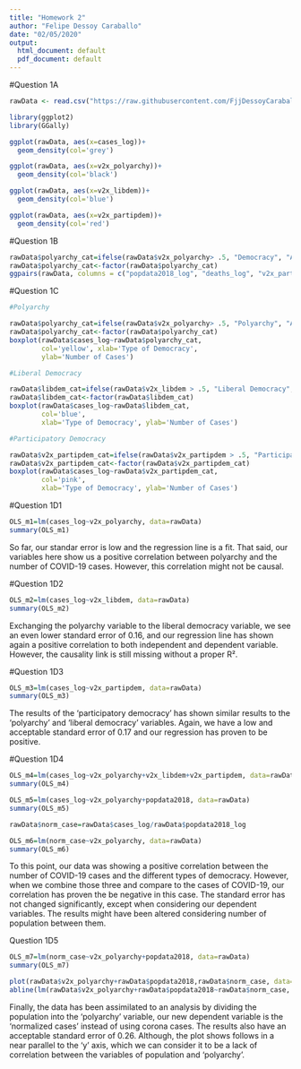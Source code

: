 ---
title: "Homework 2"
author: "Felipe Dessoy Caraballo"
date: "02/05/2020"
output:
  html_document: default
  pdf_document: default
---

#Question 1A

```{r, echo=TRUE, warning=FALSE, message=FALSE}
rawData <- read.csv("https://raw.githubusercontent.com/FjjDessoyCaraballo/LU_QA_2020/master/Datasets/Corona_mergedV-Dem.csv")

library(ggplot2)
library(GGally)

ggplot(rawData, aes(x=cases_log))+
  geom_density(col='grey')

ggplot(rawData, aes(x=v2x_polyarchy))+
  geom_density(col='black')

ggplot(rawData, aes(x=v2x_libdem))+
  geom_density(col='blue')

ggplot(rawData, aes(x=v2x_partipdem))+
  geom_density(col='red')
```

#Question 1B

```{r, echo=TRUE, warning=FALSE, message=FALSE}

rawData$polyarchy_cat=ifelse(rawData$v2x_polyarchy> .5, "Democracy", "Autocracy")
rawData$polyarchy_cat<-factor(rawData$polyarchy_cat)
ggpairs(rawData, columns = c("popdata2018_log", "deaths_log", "v2x_partipdem", "polyarchy_cat"))

```

#Question 1C

```{r, echo=TRUE, warning=FALSE, message=FALSE}

#Polyarchy

rawData$polyarchy_cat=ifelse(rawData$v2x_polyarchy> .5, "Polyarchy", "Autocracy")
rawData$polyarchy_cat<-factor(rawData$polyarchy_cat)
boxplot(rawData$cases_log~rawData$polyarchy_cat, 
        col='yellow', xlab='Type of Democracy', 
        ylab='Number of Cases')

#Liberal Democracy

rawData$libdem_cat=ifelse(rawData$v2x_libdem > .5, "Liberal Democracy", "Autocracy")
rawData$libdem_cat<-factor(rawData$libdem_cat)
boxplot(rawData$cases_log~rawData$libdem_cat,
        col='blue',
        xlab='Type of Democracy', ylab='Number of Cases')

#Participatory Democracy

rawData$v2x_partipdem_cat=ifelse(rawData$v2x_partipdem > .5, "Participatory Democracy", "Autocracy")
rawData$v2x_partipdem_cat<-factor(rawData$v2x_partipdem_cat)
boxplot(rawData$cases_log~rawData$v2x_partipdem_cat,
        col='pink',
        xlab='Type of Democracy', ylab='Number of Cases')

```

#Question 1D1

```{r, echo=TRUE, warning=FALSE, message=FALSE}
OLS_m1=lm(cases_log~v2x_polyarchy, data=rawData)
summary(OLS_m1)
```

So far, our standar error is low and the regression line is a fit. That said, our variables here show us a positive correlation between polyarchy and the number of COVID-19 cases. However, this correlation might not be causal.

#Question 1D2

```{r,echo=TRUE, warning=FALSE, message=FALSE}
OLS_m2=lm(cases_log~v2x_libdem, data=rawData)
summary(OLS_m2)
```

Exchanging the polyarchy variable to the liberal democracy variable, we see an even lower standard error of 0.16, and our regression line has shown again a positive correlation to both independent and dependent variable. However, the causality link is still missing without a proper R².

#Question 1D3

```{r,echo=TRUE, warning=FALSE, message=FALSE}
OLS_m3=lm(cases_log~v2x_partipdem, data=rawData)
summary(OLS_m3)
```

The results of the 'participatory democracy' has shown similar results to the 'polyarchy' and 'liberal democracy' variables. Again, we have a low and acceptable standard error of 0.17 and our regression has proven to be positive. 

#Question 1D4

```{r,echo=TRUE, warning=FALSE, message=FALSE}
OLS_m4=lm(cases_log~v2x_polyarchy+v2x_libdem+v2x_partipdem, data=rawData)
summary(OLS_m4)

OLS_m5=lm(cases_log~v2x_polyarchy+popdata2018, data=rawData)
summary(OLS_m5)

rawData$norm_case=rawData$cases_log/rawData$popdata2018_log

OLS_m6=lm(norm_case~v2x_polyarchy, data=rawData)
summary(OLS_m6)
```

To this point, our data was showing a positive correlation between the number of COVID-19 cases and the different types of democracy. However, when we combine those three and compare to the cases of COVID-19, our correlation has proven the be negative in this case. The standard error has not changed significantly, except when considering our dependent variables. The results might have been altered considering number of population between them.

Question 1D5

```{r,echo=TRUE, warning=FALSE, message=FALSE}
OLS_m7=lm(norm_case~v2x_polyarchy+popdata2018, data=rawData)
summary(OLS_m7)

plot(rawData$v2x_polyarchy+rawData$popdata2018,rawData$norm_case, data=rawData, xlab="Norm Cases", ylab="Polyarchy and Population")
abline(lm(rawData$v2x_polyarchy+rawData$popdata2018~rawData$norm_case, data = rawData), col = "blue")
```

Finally, the data has been assimilated to an analysis by dividing the population into the 'polyarchy' variable, our new dependent variable is the 'normalized cases' instead of using corona cases. The results also have an acceptable standard error of 0.26. Although, the plot shows follows in a near parallel to the 'y' axis, which we can consider it to be a lack of correlation between the variables of population and 'polyarchy'.
